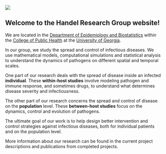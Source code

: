 ![](images/header.png){fig-align="center" fig-alt="Header image with three panels. The first reads 'Handel Research Group. Modeling and analysis of infectious diseases at the individual and population level'. The second panel has a sillouhette of a man with 3 arrows pointing to each other in a triangle with the words: Immune Response, Pathogen, and Symptoms. The word 'Transmission' connects the second and third panels with arrows pointing to three sillouhettes of men and the word 'Evolution'."}

## Welcome to the Handel Research Group website!

We are located in the [Department of Epidemiology and Biostatistics](http://www.publichealth.uga.edu/epibio/) within the [College of Public Health](http://www.publichealth.uga.edu/) at the [University of Georgia](https://www.uga.edu/).

In our group, we study the spread and control of infectious diseases. We use mathematical models, computational simulations and statistical analysis to understand the dynamics of pathogens on different spatial and temporal scales.

One part of our research deals with the spread of disease inside an infected **individual**. These **within-host studies** involve modeling pathogen and immune response, and sometimes drugs, to understand what determines disease severity and infectiousness.

The other part of our research concerns the spread and control of disease on the **population** level. These **between-host studies** focus on the dynamics, control and evolution of pathogens.

The ultimate goal of our work is to help design better intervention and control strategies against infectious diseases, both for individual patients and on the population level.

More information about our research can be found in the current project descriptions and publications from completed projects.